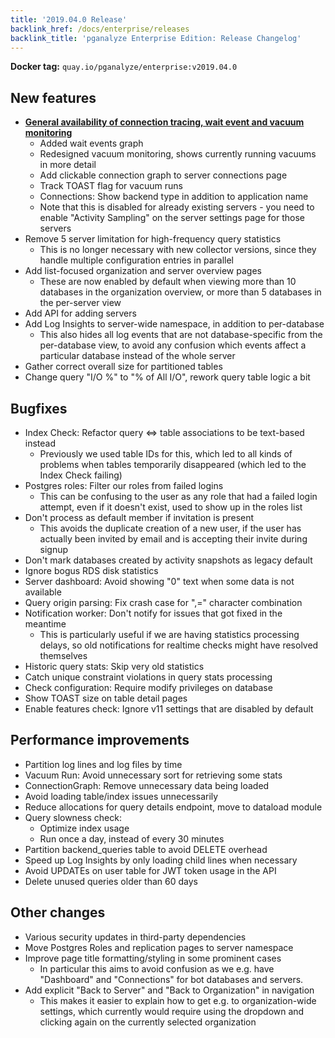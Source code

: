 ```yaml
---
title: '2019.04.0 Release'
backlink_href: /docs/enterprise/releases
backlink_title: 'pganalyze Enterprise Edition: Release Changelog'
---
```


**Docker tag:** `quay.io/pganalyze/enterprise:v2019.04.0`

## New features

* **[General availability of connection tracing, wait event and vacuum monitoring](/blog/postgres-connection-tracing-wait-event-analysis-and-vacuum-monitoring)**
  - Added wait events graph
  - Redesigned vacuum monitoring, shows currently running vacuums in more detail
  - Add clickable connection graph to server connections page
  - Track TOAST flag for vacuum runs
  - Connections: Show backend type in addition to application name
  - Note that this is disabled for already existing servers - you need to enable
    "Activity Sampling" on the server settings page for those servers
* Remove 5 server limitation for high-frequency query statistics
  - This is no longer necessary with new collector versions, since they handle
    multiple configuration entries in parallel
* Add list-focused organization and server overview pages
  - These are now enabled by default when viewing more than 10 databases in
    the organization overview, or more than 5 databases in the per-server view
* Add API for adding servers
* Add Log Insights to server-wide namespace, in addition to per-database
  - This also hides all log events that are not database-specific from the
    per-database view, to avoid any confusion which events affect a particular
    database instead of the whole server
* Gather correct overall size for partitioned tables
* Change query "I/O %" to "% of All I/O", rework query table logic a bit

## Bugfixes

* Index Check: Refactor query <=> table associations to be text-based instead
  - Previously we used table IDs for this, which led to all kinds of problems
    when tables temporarily disappeared (which led to the Index Check failing)
* Postgres roles: Filter our roles from failed logins
  - This can be confusing to the user as any role that had a failed login
    attempt, even if it doesn't exist, used to show up in the roles list
* Don't process as default member if invitation is present
  - This avoids the duplicate creation of a new user, if the user has
    actually been invited by email and is accepting their invite during
    signup
* Don't mark databases created by activity snapshots as legacy default
* Ignore bogus RDS disk statistics
* Server dashboard: Avoid showing "0" text when some data is not available
* Query origin parsing: Fix crash case for ",=" character combination
* Notification worker: Don't notify for issues that got fixed in the meantime
  - This is particularly useful if we are having statistics processing delays,
    so old notifications for realtime checks might have resolved themselves
* Historic query stats: Skip very old statistics
* Catch unique constraint violations in query stats processing
* Check configuration: Require modify privileges on database
* Show TOAST size on table detail pages
* Enable features check: Ignore v11 settings that are disabled by default

## Performance improvements

* Partition log lines and log files by time
* Vacuum Run: Avoid unnecessary sort for retrieving some stats
* ConnectionGraph: Remove unnecessary data being loaded
* Avoid loading table/index issues unnecessarily
* Reduce allocations for query details endpoint, move to dataload module
* Query slowness check:
  - Optimize index usage
  - Run once a day, instead of every 30 minutes
* Partition backend_queries table to avoid DELETE overhead
* Speed up Log Insights by only loading child lines when necessary
* Avoid UPDATEs on user table for JWT token usage in the API
* Delete unused queries older than 60 days

## Other changes

* Various security updates in third-party dependencies
* Move Postgres Roles and replication pages to server namespace
* Improve page title formatting/styling in some prominent cases
  - In particular this aims to avoid confusion as we e.g. have "Dashboard"
    and "Connections" for bot databases and servers.
* Add explicit "Back to Server" and "Back to Organization" in navigation
  - This makes it easier to explain how to get e.g. to organization-wide
    settings, which currently would require using the dropdown and clicking
    again on the currently selected organization
